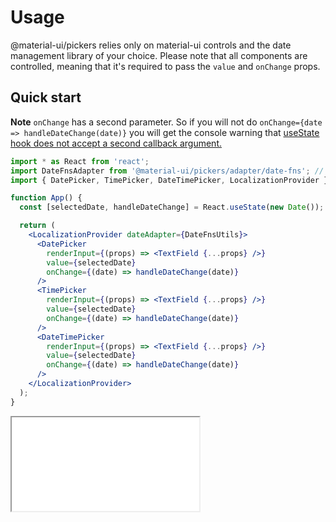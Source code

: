 
<PageMeta title="Usage" description="Simple usage example of @material-ui/pickers" />

# Usage

@material-ui/pickers relies only on material-ui controls and the date management library of your choice. Please note that all components are controlled, meaning that it's required to pass the `value` and `onChange` props.

<Ad />

## Quick start

**Note** `onChange` has a second parameter. So if you will not do `onChange={date => handleDateChange(date)}` you will get the console warning that [useState hook does not accept a second callback argument.](https://github.com/facebook/react/issues/14174)

```jsx
import * as React from 'react';
import DateFnsAdapter from '@material-ui/pickers/adapter/date-fns'; // choose your lib
import { DatePicker, TimePicker, DateTimePicker, LocalizationProvider } from '@material-ui/pickers';

function App() {
  const [selectedDate, handleDateChange] = React.useState(new Date());

  return (
    <LocalizationProvider dateAdapter={DateFnsUtils}>
      <DatePicker
        renderInput={(props) => <TextField {...props} />}
        value={selectedDate}
        onChange={(date) => handleDateChange(date)}
      />
      <TimePicker
        renderInput={(props) => <TextField {...props} />}
        value={selectedDate}
        onChange={(date) => handleDateChange(date)}
      />
      <DateTimePicker
        renderInput={(props) => <TextField {...props} />}
        value={selectedDate}
        onChange={(date) => handleDateChange(date)}
      />
    </LocalizationProvider>
  );
}
```

<NoSsr>
  <iframe
    title="codesandbox"
    src={`https://codesandbox.io/embed/${CODESANDBOX_EXAMPLE_ID}?hidenavigation=1&fontsize=14&view=preview&file=/src/App.jsx`}
    style={{
      width: '100%',
      height: 650,
      border: 0,
      borderRadius: 4,
      overflow: 'hidden',
    }}
    sandbox="allow-modals allow-forms allow-popups allow-scripts allow-same-origin"
  />
</NoSsr>
